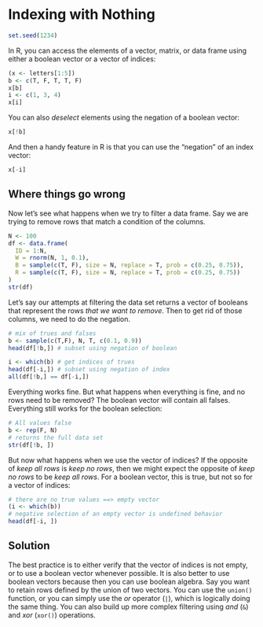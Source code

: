 # Indexing with Nothing

```r
set.seed(1234)
```


In R, you can access the elements of a vector, matrix, or data frame using either a boolean vector or a vector of indices:

```r
(x <- letters[1:5])
b <- c(T, F, T, T, F)
x[b]
i <- c(1, 3, 4)
x[i]
```

You can also *deselect* elements using the negation of a boolean vector:

```r
x[!b]
```

And then a handy feature in R is that you can use the "negation" of an index vector:

```r
x[-i]
```

## Where things go wrong

Now let's see what happens when we try to filter a data frame. Say we are trying to remove rows that match a condition of the columns.

```r
N <- 100
df <- data.frame(
  ID = 1:N,
  W = rnorm(N, 1, 0.1),
  B = sample(c(T, F), size = N, replace = T, prob = c(0.25, 0.75)),
  R = sample(c(T, F), size = N, replace = T, prob = c(0.25, 0.75))
)
str(df)
```

Let's say our attempts at filtering the data set returns a vector of booleans that represent the rows *that we want to remove*. Then to get rid of those columns, we need to do the negation.

```r
# mix of trues and falses
b <- sample(c(T,F), N, T, c(0.1, 0.9))
head(df[!b,]) # subset using negation of boolean

i <- which(b) # get indices of trues
head(df[-i,]) # subset using negation of index
all(df[!b,] == df[-i,])
```

Everything works fine. But what happens when everything is fine, and no rows need to be removed? The boolean vector will contain all falses. Everything still works for the boolean selection:


```r
# All values false
b <- rep(F, N)
# returns the full data set
str(df[!b, ])
```

But now what happens when we use the vector of indices? If the opposite of *keep all rows* is *keep no rows*, then we might expect the opposite of *keep no rows* to be *keep all rows*. For a boolean vector, this is true, but not so for a vector of indices:

```r
# there are no true values ==> empty vector
(i <- which(b))
# negative selection of an empty vector is undefined behavior
head(df[-i, ])
```

## Solution

The best practice is to either verify that the vector of indices is not empty, or to use a boolean vector whenever possible. It is also better to use boolean vectors because then you can use boolean algebra. Say you want to retain rows defined by the union of two vectors. You can use the `union()` function, or you can simply use the  *or* operator (`|`), which is logically doing the same thing. You can also build up more complex filtering using *and* (`&`) and *xor* (`xor()`) operations.
